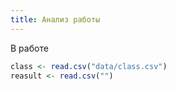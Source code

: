 ```yaml
---
title: Анализ работы
---
```


В работе


```r
class <- read.csv("data/class.csv")
reasult <- read.csv("")
```

